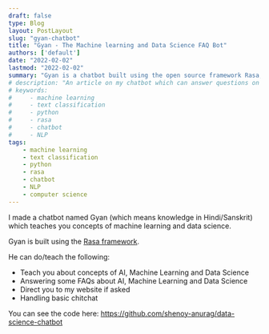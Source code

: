 ```yaml
---
draft: false
type: Blog
layout: PostLayout
slug: "gyan-chatbot"
title: "Gyan - The Machine learning and Data Science FAQ Bot"
authors: ['default']
date: "2022-02-02"
lastmod: "2022-02-02"
summary: "Gyan is a chatbot built using the open source framework Rasa, and can answer frequently asked questions about AI, Machine Learning and Data Science."
# description: "An article on my chatbot which can answer questions on ML concepts using the Rasa framework."
# keywords:
#     - machine learning
#     - text classification
#     - python
#     - rasa
#     - chatbot
#     - NLP
tags:
    - machine learning
    - text classification
    - python
    - rasa
    - chatbot
    - NLP
    - computer science
---
```


I made a chatbot named Gyan (which means knowledge in Hindi/Sanskrit) which teaches you concepts of machine learning and data science.

Gyan is built using the [Rasa framework](https://github.com/RasaHQ/rasa).

He can do/teach the following:
- Teach you about concepts of AI, Machine Learning and Data Science
- Answering some FAQs about AI, Machine Learning and Data Science
- Direct you to my website if asked
- Handling basic chitchat

You can see the code here: https://github.com/shenoy-anurag/data-science-chatbot

